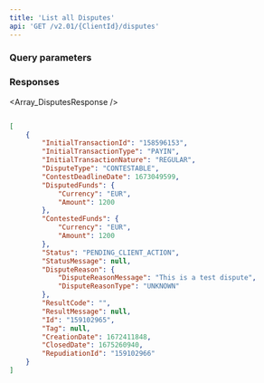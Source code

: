 ```yaml
---
title: 'List all Disputes'  
api: 'GET /v2.01/{ClientId}/disputes'  
---
```





### Query parameters  

<BeforeDate2 />  

<AfterDate2 />  

### Responses  

<AccordionGroup><Accordion title="200">  

<Array_DisputesResponse /></Accordion></AccordionGroup>  

<ResponseExample>  

```json 200  

[
    {
        "InitialTransactionId": "158596153",
        "InitialTransactionType": "PAYIN",
        "InitialTransactionNature": "REGULAR",
        "DisputeType": "CONTESTABLE",
        "ContestDeadlineDate": 1673049599,
        "DisputedFunds": {
            "Currency": "EUR",
            "Amount": 1200
        },
        "ContestedFunds": {
            "Currency": "EUR",
            "Amount": 1200
        },
        "Status": "PENDING_CLIENT_ACTION",
        "StatusMessage": null,
        "DisputeReason": {
            "DisputeReasonMessage": "This is a test dispute",
            "DisputeReasonType": "UNKNOWN"
        },
        "ResultCode": "",
        "ResultMessage": null,
        "Id": "159102965",
        "Tag": null,
        "CreationDate": 1672411848,
        "ClosedDate": 1675260940,
        "RepudiationId": "159102966"
    }
]  

 ```  

</ResponseExample>  

<RequestExample>  

  <PhpListDisputes />
  <NodeListDisputes />
  <RubyListDisputes />
  <JavaListDisputes />
  <ListDisputesPython />

</RequestExample>